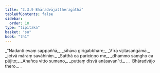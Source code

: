 ```yaml
---
title: "2.3.9 Bhāradvājattheragāthā"
tableOfContents: false
sidebar:
  order: 10
type: "tipitaka"
basket: "su"
book: "th1"
---
```



<DynamicBreadcrumb />

<Division number="177" book="th1">

<Paragraph number="362" type="verses" book="th1">
_“Nadanti evaṃ sappaññā,_  
_sīhāva girigabbhare;_  
_Vīrā vijitasaṅgāmā,_  
_jetvā māraṃ savāhiniṃ._  

</Paragraph>

</Division>
<Division number="178" book="th1">

<Paragraph number="363" type="verses" book="th1">
_Satthā ca pariciṇṇo me,_  
_dhammo saṃgho ca pūjito;_  
_Ahañca vitto sumano,_  
_puttaṃ disvā anāsavan”ti._  


</Paragraph>
</Division>

<Paragraph number="364" type="center" book="th1">
…  Bhāradvājo thero… .
</Paragraph>